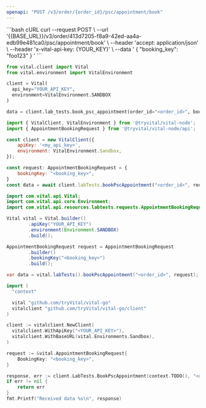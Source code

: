 ```yaml
---
openapi: "POST /v3/order/{order_id}/psc/appointment/book"
---
```


<RequestExample>
```bash cURL
curl --request POST \
     --url '{{BASE_URL}}/v3/order/413d7205-f8a9-42ed-aa4a-edb99e481ca0/psc/appointment/book' \
     --header 'accept: application/json' \
     --header 'x-vital-api-key: {YOUR_KEY}' \
     --data '
{
    "booking_key": "foo123"
}
'
```

```python Python
from vital.client import Vital
from vital.environment import VitalEnvironment

client = Vital(
  api_key="YOUR_API_KEY",
  environment=VitalEnvironment.SANDBOX
)

data = client.lab_tests.book_psc_appointment(order_id="<order_id>", booking_key="<booking_key>")
```

```javascript Node
import { VitalClient, VitalEnvironment } from '@tryvital/vital-node';
import { AppointmentBookingRequest } from '@tryvital/vital-node/api';

const client = new VitalClient({
    apiKey: '<my_api_key>',
    environment: VitalEnvironment.Sandbox,
});

const request: AppointmentBookingRequest = {
    bookingKey: "<booking_key>",
}
const data = await client.labTests.bookPscAppointment("<order_id>", request);
```


```java Java
import com.vital.api.Vital;
import com.vital.api.core.Environment;
import com.vital.api.resources.labtests.requests.AppointmentBookingRequest;

Vital vital = Vital.builder()
        .apiKey("YOUR_API_KEY")
        .environment(Environment.SANDBOX)
        .build();

AppointmentBookingRequest request = AppointmentBookingRequest
        .builder()
        .bookingKey("<booking_key>")
        .build();

var data = vital.labTests().bookPscAppointment("<order_id>", request);
```

```go Go
import (
  "context"

  vital "github.com/tryVital/vital-go"
  vitalclient "github.com/tryVital/vital-go/client"
)

client := vitalclient.NewClient(
  vitalclient.WithApiKey("<YOUR_API_KEY>"),
  vitalclient.WithBaseURL(vital.Environments.Sandbox),
)

request := &vital.AppointmentBookingRequest{
    BookingKey: "<booking_key>",
}

response, err := client.LabTests.BookPscAppointment(context.TODO(), "<order_id>", request)
if err != nil {
    return err
}
fmt.Printf("Received data %s\n", response)
```

</RequestExample>
